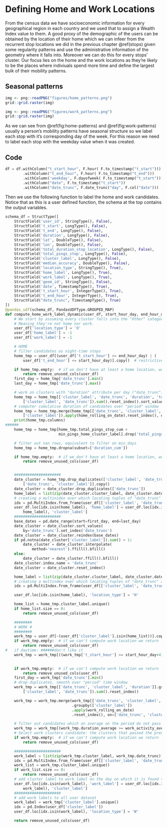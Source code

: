 # Defining Home and Work Locations

From the census data we have socioeconomic information for every geographical region in
each country and we used that to assign a Wealth Index value to them. A good proxy of
the demographic of the users can be obtained by the location of their home which we
can infeer from the recurrent stop locations we did in the previous chapter \@ref(stops)
given some regularity patterns and use the administrative information of the geometry where
it falls into. Moreover we can do this for every stops' cluster. Our focus lies on the
home and the work locations as they're likely to be the places where indiviuals spend more time
and define the largest bulk of their mobility patterns.

## Seasonal patterns
```r
img <- png::readPNG("figures/home_patterns.png")
grid::grid.raster(img)
```

```r
img <- png::readPNG("figures/work_patterns.png")
grid::grid.raster(img)
```

As we can see from \@ref(fig:home-patterns) and \@ref(fig:work-patterns) usually a person's mobility patterns have seasonal
structure so we label each stop with it's corresponding day of the week. For this reason we need to label each stop with the
weekday value when it was created.

## Code
```python
df = df.withColumn("t_start_hour", F.hour( F.to_timestamp("t_start")))
        .withColumn("t_end_hour", F.hour( F.to_timestamp("t_end")))
        .withColumn('weekday', F.dayofweek( F.to_timestamp("t_start")))
        .withColumn("date", F.to_timestamp("t_start"))
        .withColumn("date_trunc", F.date_trunc("day", F.col("date")))
```

Then we use the following function to label the home and work candidates. Notice that as this is a user defined
function, the schema at the top contains the output variables.

```python
schema_df = StructType([
    StructField('user_id', StringType(), False),
    StructField('t_start', LongType(), False),
    StructField('t_end', LongType(), False),
    StructField('duration', LongType(), False),
    StructField('lat', DoubleType(), False),
    StructField('lon', DoubleType(), False),
    StructField('total_duration_stop_location', LongType(), False),
    StructField('total_pings_stop', LongType(), False),
    StructField('cluster_label', LongType(), False),
    StructField('median_accuracy', DoubleType(), False),
    StructField('location_type', StringType(), True),
    StructField('home_label', LongType(), True),
    StructField('work_label', LongType(), True),
    StructField('geom_id', StringType(), False),
    StructField('date', TimestampType(), True),
    StructField('t_start_hour', IntegerType(), True),
    StructField('t_end_hour', IntegerType(), True),
    StructField("date_trunc", TimestampType(), True)
])
@pandas_udf(schema_df, PandasUDFType.GROUPED_MAP)
def compute_home_work_label_dynamic(user_df, start_hour_day, end_hour_day, min_pings_home_cluster_label, work_activity_average):
    # We start by assuming every cluster falls into the "Other" category.
    # Meaning they're not home nor work.
    user_df['location_type'] = 'O'
    user_df['home_label'] = -1
    user_df['work_label'] = -1

    # HOME
    # filter candidates as night-time stops
    home_tmp = user_df[(user_df['t_start_hour'] >= end_hour_day) | (
        user_df['t_end_hour'] <= start_hour_day)].copy()  # restrictive version of daytimes

    if home_tmp.empty:  # if we don't have at least a home location, we return and not attemp to compute work location
        return remove_unused_cols(user_df)
    first_day = home_tmp['date_trunc'].min()
    last_day = home_tmp['date_trunc'].max()

    # work on clusters with "duration" attribute per day ("date_trunc")
    home_tmp = home_tmp[['cluster_label', 'date_trunc', 'duration', 'total_pings_stop']].groupby(
        ['cluster_label', 'date_trunc']).sum().reset_index().sort_values('date_trunc')
    # computer cumulative duration of candidates over "period" window
    home_tmp = home_tmp.merge(home_tmp[['date_trunc', 'cluster_label', 'duration', 'total_pings_stop']].groupby(
        ['cluster_label']).apply(home_rolling_on_date).reset_index(), on=['date_trunc', 'cluster_label'], suffixes=('', '_cum'))
    print(home_tmp.columns)
######
    home_tmp = home_tmp[home_tmp.total_pings_stop_cum >
                        min_pings_home_cluster_label].drop('total_pings_stop_cum', axis=1)

    # filter out nan rows, equivalent to filter on min_days
    home_tmp = home_tmp.dropna(subset=['duration_cum'])

    if home_tmp.empty:  # if we don't have at least a home location, we return and not attemp to compute work location
        return remove_unused_cols(user_df)


    #####################
    date_cluster = home_tmp.drop_duplicates(['cluster_label', 'date_trunc'])[
        ['date_trunc', 'cluster_label']].copy()
    date_cluster = date_cluster.drop_duplicates(['date_trunc'])
    home_label = list(zip(date_cluster.cluster_label, date_cluster.date_trunc))
    # creating a multinidex over which locating tuples of "date_trunc" and "home_label"
    idx = pd.MultiIndex.from_frame(user_df[['cluster_label', 'date_trunc']])
    user_df.loc[idx.isin(home_label), 'home_label'] = user_df.loc[idx.isin(
        home_label), 'cluster_label']
    #####################
    base_dates = pd.date_range(start=first_day, end=last_day)
    date_cluster = date_cluster.sort_values(
        by='date_trunc').set_index('date_trunc')
    date_cluster = date_cluster.reindex(base_dates)
    if pd.notna(date_cluster['cluster_label']).sum() > 1:
        date_cluster = date_cluster.interpolate(
            method='nearest').ffill().bfill()
    else:
        date_cluster = date_cluster.ffill().bfill()
    date_cluster.index.name = 'date_trunc'
    date_cluster = date_cluster.reset_index()

    home_label = list(zip(date_cluster.cluster_label, date_cluster.date_trunc))
    # creating a multindex over which locating tuples of "date_trunc" and "home_label"
    idx = pd.MultiIndex.from_frame(user_df[['cluster_label', 'date_trunc']])

    user_df.loc[idx.isin(home_label), 'location_type'] = 'H'

    home_list = home_tmp.cluster_label.unique()
    if home_list.size == 0:
        return remove_unused_cols(user_df)

    ########
    # WORK #
    ########
    work_tmp = user_df[~(user_df['cluster_label'].isin(home_list))].copy()
    if work_tmp.empty:  # if we can't compute work location we return
        return remove_unused_cols(user_df)
#   if daytime: ######don't like it
    work_tmp = work_tmp[((work_tmp['t_start_hour'] >= start_hour_day+4) & (work_tmp['t_end_hour']
                                                                             <= end_hour_day-6)) & (~work_tmp['weekday'].isin([1, 7]))]  # restrictive version of daytimes

    if work_tmp.empty:  # if we can't compute work location we return
        return remove_unused_cols(user_df)
    first_day = work_tmp['date_trunc'].min()
    # drop duplicates, smooth over "period" time window
    work_tmp = work_tmp[['date_trunc', 'cluster_label', 'duration']].groupby(
        ['cluster_label', 'date_trunc']).sum().reset_index()

    work_tmp = work_tmp.merge(work_tmp[['date_trunc', 'cluster_label', 'duration']]
                              .groupby(['cluster_label'])
                              .apply(work_rolling_on_date)
                              .reset_index(), on=['date_trunc', 'cluster_label'], suffixes=('', '_average'))

    # filter out candidates which on average on the period do not pass the constraint
    work_tmp = work_tmp[(work_tmp.duration_average >= work_activity_average)]
    # Select work clusters candidate: the clusters that passed the previous criteria are selected as work for the day
    if work_tmp.empty:  # if we can't compute work location we return
        return remove_unused_cols(user_df)

    #####################
    work_label = list(zip(work_tmp.cluster_label, work_tmp.date_trunc))
    idx = pd.MultiIndex.from_frame(user_df[['cluster_label', 'date_trunc']])
    work_list = work_tmp.cluster_label.unique()
    if work_list.size == 0:
        return remove_unused_cols(user_df)
    # add cluster label to work_label on the day on which it is found to be work_location only
    user_df.loc[idx.isin(work_label), 'work_label'] = user_df.loc[idx.isin(
        work_label), 'cluster_label']
    #####################
    # add work labels to all user dataset
    work_label = work_tmp['cluster_label'].unique()
    idx = pd.Index(user_df['cluster_label'])
    user_df.loc[idx.isin(work_label), 'location_type'] = 'W'

    return remove_unused_cols(user_df)
```
